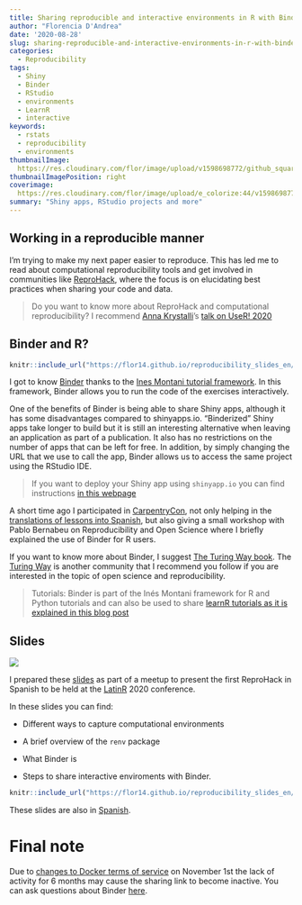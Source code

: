 ```yaml
---
title: Sharing reproducible and interactive environments in R with Binder
author: "Florencia D'Andrea"
date: '2020-08-28'
slug: sharing-reproducible-and-interactive-environments-in-r-with-binder.en-us
categories: 
  - Reproducibility
tags: 
  - Shiny
  - Binder
  - RStudio
  - environments
  - LearnR
  - interactive
keywords:
  - rstats
  - reproducibility
  - environments
thumbnailImage: 
  https://res.cloudinary.com/flor/image/upload/v1598698772/github_squares_c9trzb.png
thumbnailImagePosition: right
coverimage:
  https://res.cloudinary.com/flor/image/upload/e_colorize:44/v1598698772/github_squares_c9trzb.png
summary: "Shiny apps, RStudio projects and more"
---
```


## Working in a reproducible manner

I'm trying to make my next paper easier to reproduce.
This has led me to read about computational reproducibility tools and get involved in communities like [ReproHack](https://twitter.com/ReproHack), where the focus is on elucidating best practices when sharing your code and data.

> Do you want to know more about ReproHack and computational reproducibility? I recommend [Anna Krystalli](https://twitter.com/annakrystalli)'s [talk on UseR! 2020](https://www.youtube.com/watch?v=KHMW8fV2NXo) 

## Binder and R?


```r
knitr::include_url("https://flor14.github.io/reproducibility_slides_en/binder_reproducible_environments.html#16")

```

I got to know [Binder](https://mybinder.readthedocs.io/en/latest/faq.html) thanks to the [Ines Montani tutorial framework](https://github.com/ines/course-starter-r). In this framework, Binder allows you to run the code of the exercises interactively. 

One of the benefits of Binder is being able to share Shiny apps, although it has some disadvantages compared to shinyapps.io. "Binderized" Shiny apps take longer to build but it is still an interesting alternative when leaving an application as part of a publication. It also has no restrictions on the number of apps that can be left for free. In addition, by simply changing the URL that we use to call the app, Binder allows us to access the same project using the RStudio IDE.

> If you want to deploy your Shiny app using `shinyapp.io` you can find instructions [in this webpage](https://shiny.rstudio.com/articles/shinyapps.html#:~:text=Shinyapps.io%20is%20a%20platform,such%20as%20the%20RStudio%20IDE)


A short time ago I participated in [CarpentryCon](https://carpentrycon.org/), not only helping in the [translations of lessons into Spanish](https://carpentries.org/blog/2020/08/Hablamos/), but also giving a small workshop with Pablo Bernabeu on Reproducibility and Open Science where I briefly explained the use of Binder for R users.

If you want to know more about Binder, I suggest [The Turing Way book](https://the-turing-way.netlify.app/welcome). The [Turing Way](https://twitter.com/turingway) is another community that I recommend you follow if you are interested in the topic of open science and reproducibility.

> Tutorials: Binder is part of the Inés Montani framework for R and Python tutorials and can also be used to share [learnR tutorials as it is explained in this blog post](https://syoh.org/learnr-tutorial/)


## Slides

![](https://res.cloudinary.com/flor/image/upload/c_scale,w_460/v1599145015/charlaR_con_R_3_paoy3a.png)

I prepared these [slides](https://flor14.github.io/r_de_reproducibilidad/r_de_reproducibilidad.html#1) as part of a meetup to present the first ReproHack in Spanish to be held at the [LatinR](https://latin-r.com/) 2020 conference.

In these slides you can find:

* Different ways to capture computational environments 

* A brief overview of the `renv` package

* What Binder is

* Steps to share interactive enviroments with Binder.


```r
knitr::include_url("https://flor14.github.io/reproducibility_slides_en/binder_reproducible_environments.html#21")

```

These slides are also in [Spanish](https://flor14.github.io/r_de_reproducibilidad/r_de_reproducibilidad.html#1).

# Final note

Due to [changes to Docker terms of service](https://www.docker.com/blog/scaling-docker-to-serve-millions-more-developers-network-egress/) on November 1st the lack of activity for 6 months may cause the sharing link to become inactive.
You can ask questions about Binder [here](discourse.jupyter.org).

